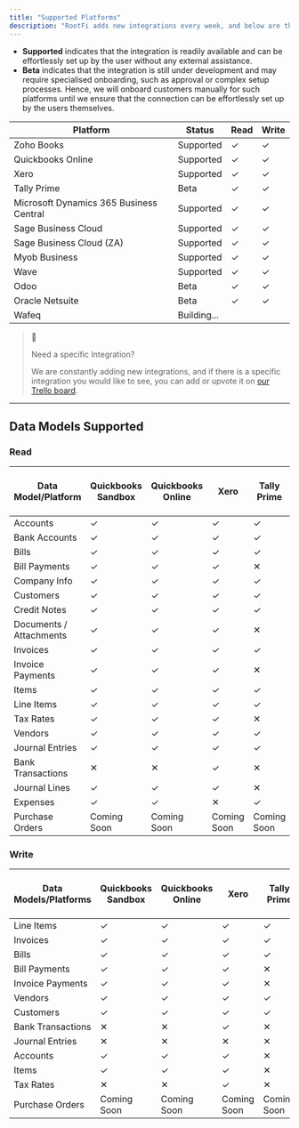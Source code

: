 ```yaml
---
title: "Supported Platforms"
description: "RootFi adds new integrations every week, and below are the currently supported platforms."
---
```


* **Supported** indicates that the integration is readily available and can be effortlessly set up by the user without any external assistance.
* **Beta** indicates that the integration is still under development and may require specialised onboarding, such as approval or complex setup processes. Hence, we will onboard customers manually for such platforms until we ensure that the connection can be effortlessly set up by the users themselves.

| Platform                                | Status      | Read | Write |
| --------------------------------------- | ----------- | ---- | ----- |
| Zoho Books                              | Supported   | ✓    | ✓     |
| Quickbooks Online                       | Supported   | ✓    | ✓     |
| Xero                                    | Supported   | ✓    | ✓     |
| Tally Prime                             | Beta        | ✓    | ✓     |
| Microsoft Dynamics 365 Business Central | Supported   | ✓    | ✓     |
| Sage Business Cloud                     | Supported   | ✓    | ✓     |
| Sage Business Cloud (ZA)                | Supported   | ✓    | ✓     |
| Myob Business                           | Supported   | ✓    | ✓     |
| Wave                                    | Supported   | ✓    | ✓     |
| Odoo                                    | Beta        | ✓    | ✓     |
| Oracle Netsuite                         | Beta        | ✓    | ✓     |
| Wafeq                                   | Building... |      |       |

  
> 📘
> 
> Need a specific Integration?
> 
> We are constantly adding new integrations, and if there is a specific integration you would like to see, you can add or upvote it on [our Trello board](https://trello.com/b/ISjLnO29/building-rootfi).

  
---

## Data Models Supported

### Read

| Data Model/Platform     | Quickbooks Sandbox | Quickbooks Online | Xero        | Tally Prime | Microsoft Dynamics 365 | Zoho Books  | Sage Business Cloud | Sage Business Cloud ( ZA) |
| ----------------------- | ------------------ | ----------------- | ----------- | ----------- | ---------------------- | ----------- | ------------------- | ------------------------- |
| Accounts                | ✓                  | ✓                 | ✓           | ✓           | ✓                      | ✓           | ✓                   | ✓                         |
| Bank Accounts           | ✓                  | ✓                 | ✓           | ✓           | ✓                      | ✓           | ✓                   | ✓                         |
| Bills                   | ✓                  | ✓                 | ✓           | ✓           | ✓                      | ✓           | ✓                   | ✓                         |
| Bill Payments           | ✓                  | ✓                 | ✓           | ✕           | ✕                      | ✓           | ✓                   | ✓                         |
| Company Info            | ✓                  | ✓                 | ✓           | ✓           | ✓                      | ✓           | ✓                   | ✓                         |
| Customers               | ✓                  | ✓                 | ✓           | ✓           | ✓                      | ✓           | ✓                   | ✓                         |
| Credit Notes            | ✓                  | ✓                 | ✓           | ✓           | ✓                      | ✓           | ✓                   | ✓                         |
| Documents / Attachments | ✓                  | ✓                 | ✓           | ✕           | ✕                      | ✓           | ✓                   | ✓                         |
| Invoices                | ✓                  | ✓                 | ✓           | ✓           | ✓                      | ✓           | ✓                   | ✓                         |
| Invoice Payments        | ✓                  | ✓                 | ✓           | ✕           | ✕                      | ✓           | ✓                   | ✓                         |
| Items                   | ✓                  | ✓                 | ✓           | ✓           | ✓                      | ✓           | ✓                   | ✓                         |
| Line Items              | ✓                  | ✓                 | ✓           | ✓           | ✓                      | ✓           | ✓                   | ✓                         |
| Tax Rates               | ✓                  | ✓                 | ✓           | ✕           | ✓                      | ✓           | ✓                   | ✓                         |
| Vendors                 | ✓                  | ✓                 | ✓           | ✓           | ✓                      | ✓           | ✓                   | ✓                         |
| Journal Entries         | ✓                  | ✓                 | ✓           | ✓           | ✓                      | ✓           | ✓                   | ✓                         |
| Bank Transactions       | ✕                  | ✕                 | ✓           | ✕           | ✕                      | ✓           | ✓                   | ✓                         |
| Journal Lines           | ✓                  | ✓                 | ✓           | ✕           | ✕                      | ✓           | ✕                   | ✕                         |
| Expenses                | ✓                  | ✓                 | ✕           | ✓           | ✕                      | ✓           | ✓                   | ✓                         |
| Purchase Orders         | Coming Soon        | Coming Soon       | Coming Soon | Coming Soon | Coming Soon            | Coming Soon | Coming Soon         | Coming Soon               |

  
### Write

| Data Models/Platforms | Quickbooks Sandbox | Quickbooks Online | Xero        | Tally Prime | Microsoft Dynamics 365 | Zoho Books  | Sage Business Cloud | Sage Business Cloud (ZA) |
| --------------------- | ------------------ | ----------------- | ----------- | ----------- | ---------------------- | ----------- | ------------------- | ------------------------ |
| Line Items            | ✓                  | ✓                 | ✓           | ✓           | ✓                      | ✓           | ✓                   | ✓                        |
| Invoices              | ✓                  | ✓                 | ✓           | ✓           | ✓                      | ✓           | ✓                   | ✓                        |
| Bills                 | ✓                  | ✓                 | ✓           | ✓           | ✓                      | ✓           | ✓                   | ✓                        |
| Bill Payments         | ✓                  | ✓                 | ✓           | ✕           | ✕                      | ✓           | ✓                   | ✕                        |
| Invoice Payments      | ✓                  | ✓                 | ✓           | ✕           | ✕                      | ✓           | ✓                   | ✕                        |
| Vendors               | ✓                  | ✓                 | ✓           | ✓           | ✓                      | ✓           | ✓                   | ✓                        |
| Customers             | ✓                  | ✓                 | ✓           | ✓           | ✓                      | ✓           | ✓                   | ✓                        |
| Bank Transactions     | ✕                  | ✕                 | ✓           | ✕           | ✕                      | ✓           | ✕                   | ✕                        |
| Journal Entries       | ✕                  | ✕                 | ✕           | ✕           | ✕                      | ✓           | ✓                   | ✓                        |
| Accounts              | ✓                  | ✓                 | ✓           | ✕           | ✕                      | ✓           | ✕                   | ✕                        |
| Items                 | ✓                  | ✓                 | ✓           | ✕           | ✕                      | ✓           | ✕                   | ✕                        |
| Tax Rates             | ✕                  | ✕                 | ✓           | ✕           | ✕                      | ✓           | ✕                   | ✕                        |
| Purchase Orders       | Coming Soon        | Coming Soon       | Coming Soon | Coming Soon | Coming Soon            | Coming Soon | Coming Soon         | Coming Soon              |

  